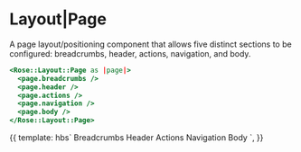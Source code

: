 
<Meta title="Rose|Layout|Page" component="Page" />

# Layout|Page

A page layout/positioning component that allows five distinct sections to be configured: breadcrumbs, header, actions, navigation, and body.

```handlebars
<Rose::Layout::Page as |page|>
  <page.breadcrumbs />
  <page.header />
  <page.actions />
  <page.navigation />
  <page.body />
</Rose::Layout::Page>
```

<Preview>
  <Story name="Page">{{
    template: hbs`
    <Rose::Layout::Page as |page|>
      <page.breadcrumbs style="background: var(--brand-gray-4);">Breadcrumbs</page.breadcrumbs>
      <page.header style="background: var(--brand-gray-5);">Header</page.header>
      <page.actions style="background: var(--brand-gray-8);">Actions</page.actions>
      <page.navigation style="background: var(--brand-gray-6);">Navigation</page.navigation>
      <page.body style="background: var(--brand-gray-7);">Body</page.body>
    </Rose::Layout::Page>
    `,
  }}</Story>
</Preview>
